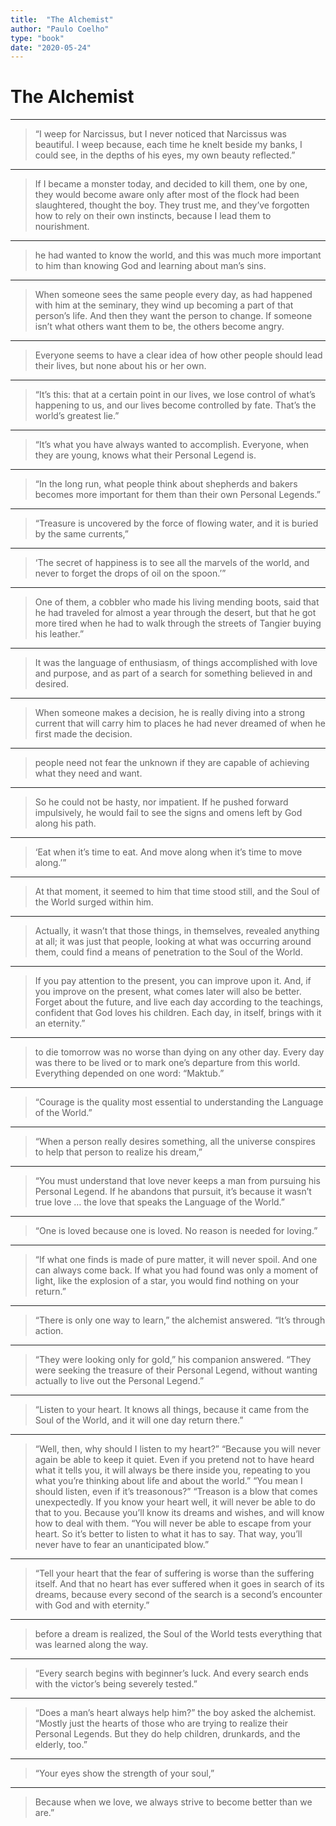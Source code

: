 ```yaml
---
title:  "The Alchemist"
author: "Paulo Coelho"
type: "book"
date: "2020-05-24"
---
```

# The Alchemist
- - -

>“I weep for Narcissus, but I never noticed that Narcissus was beautiful. I weep because, each time he knelt beside my banks, I could see, in the depths of his eyes, my own beauty reflected.”
- - -

>If I became a monster today, and decided to kill them, one by one, they would become aware only after most of the flock had been slaughtered, thought the boy. They trust me, and they’ve forgotten how to rely on their own instincts, because I lead them to nourishment.
- - -

>he had wanted to know the world, and this was much more important to him than knowing God and learning about man’s sins.
- - -

>When someone sees the same people every day, as had happened with him at the seminary, they wind up becoming a part of that person’s life. And then they want the person to change. If someone isn’t what others want them to be, the others become angry.
- - -

>Everyone seems to have a clear idea of how other people should lead their lives, but none about his or her own.
- - -

>“It’s this: that at a certain point in our lives, we lose control of what’s happening to us, and our lives become controlled by fate. That’s the world’s greatest lie.”
- - -

>“It’s what you have always wanted to accomplish. Everyone, when they are young, knows what their Personal Legend is.
- - -

>“In the long run, what people think about shepherds and bakers becomes more important for them than their own Personal Legends.”
- - -

>“Treasure is uncovered by the force of flowing water, and it is buried by the same currents,”
- - -

>‘The secret of happiness is to see all the marvels of the world, and never to forget the drops of oil on the spoon.’”
- - -

>One of them, a cobbler who made his living mending boots, said that he had traveled for almost a year through the desert, but that he got more tired when he had to walk through the streets of Tangier buying his leather.”
- - -

>It was the language of enthusiasm, of things accomplished with love and purpose, and as part of a search for something believed in and desired.
- - -

>When someone makes a decision, he is really diving into a strong current that will carry him to places he had never dreamed of when he first made the decision.
- - -

>people need not fear the unknown if they are capable of achieving what they need and want.
- - -

>So he could not be hasty, nor impatient. If he pushed forward impulsively, he would fail to see the signs and omens left by God along his path.
- - -

>‘Eat when it’s time to eat. And move along when it’s time to move along.’”
- - -

>At that moment, it seemed to him that time stood still, and the Soul of the World surged within him.
- - -

>Actually, it wasn’t that those things, in themselves, revealed anything at all; it was just that people, looking at what was occurring around them, could find a means of penetration to the Soul of the World.
- - -

>If you pay attention to the present, you can improve upon it. And, if you improve on the present, what comes later will also be better. Forget about the future, and live each day according to the teachings, confident that God loves his children. Each day, in itself, brings with it an eternity.”
- - -

>to die tomorrow was no worse than dying on any other day. Every day was there to be lived or to mark one’s departure from this world. Everything depended on one word: “Maktub.”
- - -

>“Courage is the quality most essential to understanding the Language of the World.”
- - -

>“When a person really desires something, all the universe conspires to help that person to realize his dream,”
- - -

>“You must understand that love never keeps a man from pursuing his Personal Legend. If he abandons that pursuit, it’s because it wasn’t true love … the love that speaks the Language of the World.”
- - -

>“One is loved because one is loved. No reason is needed for loving.”
- - -

>“If what one finds is made of pure matter, it will never spoil. And one can always come back. If what you had found was only a moment of light, like the explosion of a star, you would find nothing on your return.”
- - -

>“There is only one way to learn,” the alchemist answered. “It’s through action.
- - -

>“They were looking only for gold,” his companion answered. “They were seeking the treasure of their Personal Legend, without wanting actually to live out the Personal Legend.”
- - -

>“Listen to your heart. It knows all things, because it came from the Soul of the World, and it will one day return there.”
- - -

>“Well, then, why should I listen to my heart?” “Because you will never again be able to keep it quiet. Even if you pretend not to have heard what it tells you, it will always be there inside you, repeating to you what you’re thinking about life and about the world.” “You mean I should listen, even if it’s treasonous?” “Treason is a blow that comes unexpectedly. If you know your heart well, it will never be able to do that to you. Because you’ll know its dreams and wishes, and will know how to deal with them. “You will never be able to escape from your heart. So it’s better to listen to what it has to say. That way, you’ll never have to fear an unanticipated blow.”
- - -

>“Tell your heart that the fear of suffering is worse than the suffering itself. And that no heart has ever suffered when it goes in search of its dreams, because every second of the search is a second’s encounter with God and with eternity.”
- - -

>before a dream is realized, the Soul of the World tests everything that was learned along the way.
- - -

>“Every search begins with beginner’s luck. And every search ends with the victor’s being severely tested.”
- - -

>“Does a man’s heart always help him?” the boy asked the alchemist. “Mostly just the hearts of those who are trying to realize their Personal Legends. But they do help children, drunkards, and the elderly, too.”
- - -

>“Your eyes show the strength of your soul,”
- - -

>Because when we love, we always strive to become better than we are.”
